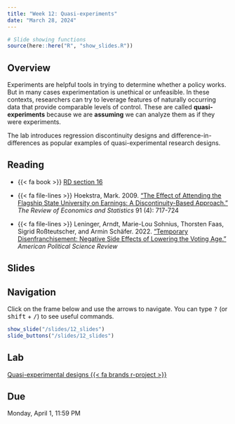 ```yaml
---
title: "Week 12: Quasi-experiments"
date: "March 28, 2024"
---
```



```r
# Slide showing functions
source(here::here("R", "show_slides.R"))
```

## Overview

Experiments are helpful tools in trying to determine whether a policy works. But in many cases experimentation is unethical or unfeasible. In these contexts, researchers can try to leverage features of naturally occurring data that provide comparable levels of control. These are called **quasi-experiments** because we are **assuming** we can analyze them as if they were experiments.

The lab introduces regression discontinuity designs and difference-in-differences as popular examples of quasi-experimental research designs.

## Reading

- {{< fa book >}} [RD section 16](https://book.declaredesign.org/library/observational-causal.html)

- {{< fa file-lines >}} Hoekstra, Mark. 2009. [“The Effect of Attending the Flagship State University on Earnings: A Discontinuity-Based Approach.”](https://doi.org/10.1162/rest.91.4.717) *The Review of Economics and Statistics* 91 (4): 717-724

- {{< fa file-lines >}} Leninger, Arndt, Marie-Lou Sohnius, Thorsten Faas, Sigrid Roßteutscher, and Armin Schäfer. 2022. [“Temporary Disenfranchisement: Negative Side Effects of Lowering the Voting Age.”](https://doi.org/10.1017/S000305542200034X) *American Political Science Review*


## Slides

::: {.callout-tip}
## Navigation

Click on the frame below and use the arrows to navigate. You can type <kbd class="text-info">?</kbd> (or <kbd class="text-info">shift</kbd> + <kbd class="text-info">/</kbd>) to see useful commands.
:::

```r
show_slide("/slides/12_slides")
slide_buttons("/slides/12_slides")
```

## Lab

[Quasi-experimental designs {{< fa brands r-project >}}](https://github.com/gustavo-diaz/popw24/blob/main/content/labs/12_lab.qmd)

::: {.callout-warning}
## Due

Monday, April 1, 11:59 PM
:::
